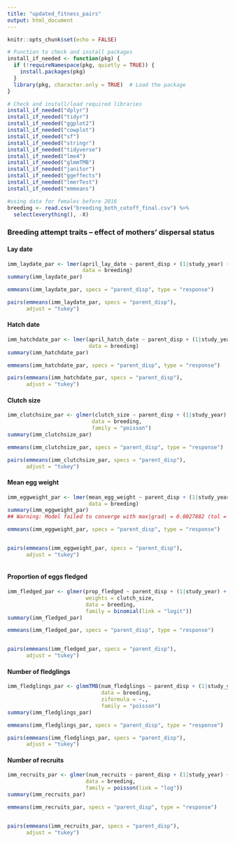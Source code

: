 ---
title: "updated_fitness_pairs"
output: html_document
---

```{r setup, include=FALSE}
knitr::opts_chunk$set(echo = FALSE)
```

```{r loading packages, echo = FALSE, include = FALSE}
# Function to check and install packages
install_if_needed <- function(pkg) {
  if (!requireNamespace(pkg, quietly = TRUE)) {
    install.packages(pkg)
  }
  library(pkg, character.only = TRUE)  # Load the package
}

# Check and install/load required libraries
install_if_needed("dplyr")
install_if_needed("tidyr")
install_if_needed("ggplot2")
install_if_needed("cowplot")
install_if_needed("sf")
install_if_needed("stringr")
install_if_needed("tidyverse")
install_if_needed("lme4")
install_if_needed("glmmTMB")
install_if_needed("janitor")
install_if_needed("ggeffects")
install_if_needed("lmerTest")
install_if_needed("emmeans")

```


```{r reading data, echo = FALSE, include = FALSE}
#using data for females before 2016
breeding <- read.csv("breeding_both_cutoff_final.csv") %>% 
  select(everything(), -X) 


```




### Breeding attempt traits -- effect of mothers' dispersal status

#### Lay date
```{r, echo = FALSE}
imm_laydate_par <- lmer(april_lay_date ~ parent_disp + (1|study_year) + (1|box)  + (1|mother) + (1|father), 
                        data = breeding)
summary(imm_laydate_par)

emmeans(imm_laydate_par, specs = "parent_disp", type = "response")

pairs(emmeans(imm_laydate_par, specs = "parent_disp"),
      adjust = "tukey")


```



#### Hatch date

```{r, echo = FALSE}
imm_hatchdate_par <- lmer(april_hatch_date ~ parent_disp + (1|study_year) + (1|box) + (1|mother) + (1|father), 
                          data = breeding)
summary(imm_hatchdate_par)

emmeans(imm_hatchdate_par, specs = "parent_disp", type = "response")

pairs(emmeans(imm_hatchdate_par, specs = "parent_disp"),
      adjust = "tukey")


```



#### Clutch size

```{r, echo = FALSE}
imm_clutchsize_par <- glmer(clutch_size ~ parent_disp + (1|study_year) + (1|box) + (1|mother) + (1|father), 
                           data = breeding, 
                           family = "poisson")
summary(imm_clutchsize_par)

emmeans(imm_clutchsize_par, specs = "parent_disp", type = "response")

pairs(emmeans(imm_clutchsize_par, specs = "parent_disp"),
      adjust = "tukey")


```



#### Mean egg weight

```{r, echo = FALSE}
imm_eggweight_par <- lmer(mean_egg_weight ~ parent_disp + (1|study_year) + (1|box) + (1|mother) + (1|father), 
                          data = breeding)
summary(imm_eggweight_par)
## Warning: Model failed to converge with max|grad| = 0.0027882 (tol = 0.002, component 1)

emmeans(imm_eggweight_par, specs = "parent_disp", type = "response")


pairs(emmeans(imm_eggweight_par, specs = "parent_disp"),
      adjust = "tukey")



```



#### Proportion of eggs fledged

```{r, echo = FALSE}
imm_fledged_par <- glmer(prop_fledged ~ parent_disp + (1|study_year) + (1|box) + (1|mother) + (1|father), 
                         weights = clutch_size,
                         data = breeding,
                         family = binomial(link = "logit"))
summary(imm_fledged_par)

emmeans(imm_fledged_par, specs = "parent_disp", type = "response")


pairs(emmeans(imm_fledged_par, specs = "parent_disp"),
      adjust = "tukey")

```



#### Number of fledglings

```{r, echo = FALSE}
imm_fledglings_par <- glmmTMB(num_fledglings ~ parent_disp + (1|study_year) + (1|box) + (1|mother) + (1|father), 
                              data = breeding,
                              ziformula = ~.,
                              family = "poisson")
summary(imm_fledglings_par)

emmeans(imm_fledglings_par, specs = "parent_disp", type = "response")

pairs(emmeans(imm_fledglings_par, specs = "parent_disp"),
      adjust = "tukey")

```




#### Number of recruits

```{r, echo = FALSE}
imm_recruits_par <- glmer(num_recruits ~ parent_disp + (1|study_year) + (1|box) + (1|mother) + (1|father), 
                         data = breeding,
                         family = poisson(link = "log"))
summary(imm_recruits_par)

emmeans(imm_recruits_par, specs = "parent_disp", type = "response")


pairs(emmeans(imm_recruits_par, specs = "parent_disp"),
      adjust = "tukey")


```
